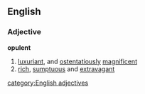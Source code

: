 ==English==
===Adjective===
'''opulent'''
#[[luxuriant]], and [[ostentatiously]] [[magnificent]]
#[[rich]], [[sumptuous]] and [[extravagant]]
[[category:English adjectives]]